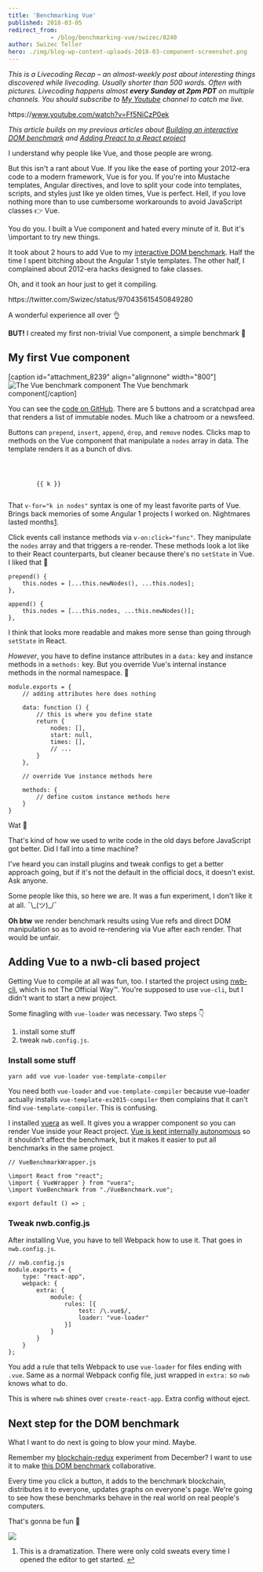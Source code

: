 ```yaml
---
title: 'Benchmarking Vue'
published: 2018-03-05
redirect_from: 
            - /blog/benchmarking-vue/swizec/8240
author: Swizec Teller
hero: ./img/blog-wp-content-uploads-2018-03-component-screenshot.png
---
```

_This is a Livecoding Recap – an almost-weekly post about interesting things discovered while livecoding. Usually shorter than 500 words. Often with pictures. Livecoding happens almost **every Sunday at 2pm PDT** on multiple channels. You should subscribe to [My Youtube](https://www.youtube.com/user/TheSwizec) channel to catch me live._



https&#x3A;//www.youtube.com/watch?v=Ff5NiCzP0ek



_This article builds on my previous articles about [Building an interactive DOM benchmark](https://swizec.com/blog/building-interactive-dom-benchmark-preliminary-results/swizec/8219) and [Adding Preact to a React project](https://swizec.com/blog/seamlessly-render-preact-component-react-project/swizec/8224)_



I understand why people like Vue, and those people are wrong.



But this isn't a rant about Vue. If you like the ease of porting your 2012-era code to a modern framework, Vue is for you. If you're into Mustache templates, Angular directives, and love to split your code into templates, scripts, and styles just like ye olden times, Vue is perfect. Hell, if you love nothing more than to use cumbersome workarounds to avoid JavaScript classes 👉 Vue.



You do you. I built a Vue component and hated every minute of it. But it's \\important to try new things.



It took about 2 hours to add Vue to my [interactive DOM benchmark](https://dom-benchmark.now.sh/). Half the time I spent bitching about the Angular 1 style templates. The other half, I complained about 2012-era hacks designed to fake classes.



Oh, and it took an hour just to get it compiling.



https&#x3A;//twitter.com/Swizec/status/970435615450849280



A wonderful experience all over 👌



**BUT!** I created my first non-trivial Vue component, a simple benchmark 🎉



## My first Vue component



\[caption id="attachment_8239" align="alignnone" width="800"]![The Vue benchmark component](./img/blog-wp-content-uploads-2018-03-component-screenshot.png) The Vue benchmark component\[/caption]



You can see the [code on GitHub](https://github.com/Swizec/dom-benchmark/blob/master/src/benchmarks/VueBenchmark.vue). There are 5 buttons and a scratchpad area that renders a list of immutable nodes. Much like a chatroom or a newsfeed.



Buttons can `prepend`, `insert`, `append`, `drop`, and `remove` nodes. Clicks map to methods on the Vue component that manipulate a `nodes` array in data. The template renders it as a bunch of divs.



```

    

        {{ k }}
    
```



That `v-for="k in nodes"` syntax is one of my least favorite parts of Vue. Brings back memories of some Angular 1 projects I worked on. Nightmares lasted months[1](#fn1).



Click events call instance methods via `v-on:click="func"`. They manipulate the `nodes` array and that triggers a re-render. These methods look a lot like to their React counterparts, but cleaner because there's no `setState` in Vue. I liked that 🤫



```
prepend() {
    this.nodes = [...this.newNodes(), ...this.nodes];
},

append() {
    this.nodes = [...this.nodes, ...this.newNodes()];
},
```



I think that looks more readable and makes more sense than going through `setState` in React.



_However_, you have to define instance attributes in a `data:` key and instance methods in a `methods:` key. But you override Vue's internal instance methods in the normal namespace. 🤨



```
module.exports = {
    // adding attributes here does nothing
 
    data: function () {
        // this is where you define state
        return {
            nodes: [],
            start: null,
            times: [],
            // ...
        }
    },
 
    // override Vue instance methods here
 
    methods: {
        // define custom instance methods here
    }
}
```



Wat 🤨



That's kind of how we used to write code in the old days before JavaScript got better. Did I fall into a time machine?



I've heard you can install plugins and tweak configs to get a better approach going, but if it's not the default in the official docs, it doesn't exist. Ask anyone.



Some people like this, so here we are. It was a fun experiment, I don't like it at all. ¯\\\_(ツ)\_/¯



**Oh btw** we render benchmark results using Vue refs and direct DOM manipulation so as to avoid re-rendering via Vue after each render. That would be unfair.



## Adding Vue to a nwb-cli based project



Getting Vue to compile at all was fun, too. I started the project using [nwb-cli](https://github.com/insin/nwb), which is not The Official Way™. You're supposed to use `vue-cli`, but I didn't want to start a new project.



Some finagling with `vue-loader` was necessary. Two steps 👇



1. install some stuff
2. tweak `nwb.config.js`.



### Install some stuff



```
yarn add vue vue-loader vue-template-compiler
```



You need both `vue-loader` and `vue-template-compiler` because vue-loader actually installs `vue-template-es2015-compiler` then complains that it can't find `vue-template-compiler`. This is confusing.



I installed [vuera](https://github.com/akxcv/vuera) as well. It gives you a wrapper component so you can render Vue inside your React project. [Vue is kept internally autonomous](https://github.com/akxcv/vuera/blob/master/src/wrappers/Vue.js%60) so it shouldn't affect the benchmark, but it makes it easier to put all benchmarks in the same project.



```
// VueBenchmarkWrapper.js

\import React from "react";
\import { VueWrapper } from "vuera";
\import VueBenchmark from "./VueBenchmark.vue";

export default () => ;
```



### Tweak nwb.config.js



After installing Vue, you have to tell Webpack how to use it. That goes in `nwb.config.js`.



```
// nwb.config.js
module.exports = {
    type: "react-app",
    webpack: {
        extra: {
            module: {
                rules: [{ 
                    test: /\.vue$/, 
                    loader: "vue-loader" 
                }]
            }
        }
    }
};
```



You add a rule that tells Webpack to use `vue-loader` for files ending with `.vue`. Same as a normal Webpack config file, just wrapped in `extra:` so `nwb` knows what to do.



This is where `nwb` shines over `create-react-app`. Extra config without eject.



## Next step for the DOM benchmark



What I want to do next is going to blow your mind. Maybe.



Remember my [blockchain-redux](https://swizec.com/blog/blockchain-redux-experiment-part-2/swizec/8055) experiment from December? I want to use it to make [this DOM benchmark](https://dom-benchmark.now.sh/) collaborative.



Every time you click a button, it adds to the benchmark blockchain, distributes it to everyone, updates graphs on everyone's page. We're going to see how these benchmarks behave in the real world on real people's computers.



That's gonna be fun 🤘



![](./img/media-u0v3z2iQLxyHC-giphy.gif)



1. This is a dramatization. There were only cold sweats every time I opened the editor to get started. [↩](#ffn1)